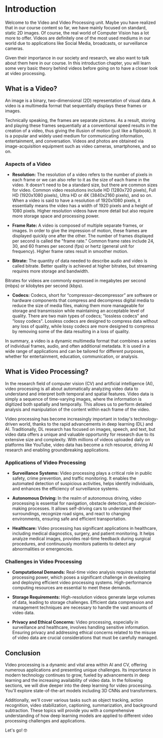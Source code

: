 # Introduction

Welcome to the Video and Video Processing unit. Maybe you have realized that in our course content so far, we have mainly focused on standard, static 2D images.
Of course, the real world of Computer Vision has a lot more to offer. Videos are definitely one of the most used mediums in our world due to applications like Social Media, broadcasts, or surveillance cameras.

Given their importance in our society and research, we also want to talk about them here in our course. In this introduction chapter, you will learn some very basic theory behind videos before going on to have a closer look at video processing.

## What is a Video?

An image is a binary, two-dimensional (2D) representation of visual data. A video is a multimedia format that sequentially displays these frames or images.

Technically speaking, the frames are separate pictures. As a result, storing and playing these frames sequentially at a conventional speed results in the creation of a video, thus giving the illusion of motion (just like a flipbook).
It is a popular and widely used medium for communicating information, entertainment, and conversation. Videos and photos are obtained via image-acquisition equipment such as video cameras, smartphones, and so on.


### Aspects of a Video

- **Resolution:**
The resolution of a video refers to the number of pixels in each frame or we can also refer to it as the size of each frame in the video. It doesn't need to be a standard size, but there are common sizes for video. Common video resolutions include HD (1280x720 pixels), Full HD (1920x1080 pixels), Ultra HD or 4K (3840x2160 pixels), and so on.
When a video is said to have a resolution of 1920x1080 pixels, it essentially means the video has a width of 1920 pixels and a height of 1080 pixels.
Higher resolution videos have more detail but also require more storage space and processing power.

- **Frame Rate:**
A video is composed of multiple separate frames, or images. In order to give the impression of motion, these frames are displayed quickly one after the other.
 The number of frames displayed per second is called the "frame rate." Common frame rates include 24, 30, and 60 frames per second (fps) or hertz (general unit for frequency). Higher frame rates result in smoother motion.

- **Bitrate:**
The quantity of data needed to describe audio and video is called bitrate. Better quality is achieved at higher bitrates, but streaming requires more storage and bandwidth.

Bitrates for videos are commonly expressed in megabytes per second (mbps) or kilobytes per second (kbps).

- **Codecs:**
Codecs, short for “compressor-decompressor” are software or hardware components that compress and decompress digital media to reduce the size of media files, making them more manageable for storage and transmission while maintaining an acceptable level of quality.
There are two main types of codecs; "lossless codecs" and "lossy codecs". Lossless codecs are designed to compress data without any loss of quality, while lossy codecs are more designed to compress by removing some of the data resulting in a loss of quality.

In summary, a video is a dynamic multimedia format that combines a series of individual frames, audio, and often additional metadata. It is used in a wide range of applications and can be tailored for different purposes, whether for entertainment, education, communication, or analysis.

## What is Video Processing?

In the research field of computer vision (CV) and artificial intelligence (AI), video processing is all about automatically analyzing video data to understand and interpret both temporal and spatial features. Video data is simply a sequence of time-varying images, where the information is digitized both spatially and temporally. This allows us to perform detailed analysis and manipulation of the content within each frame of the video.

Video processing has become increasingly important in today's technology-driven world, thanks to the rapid advancements in deep learning (DL) and AI. Traditionally, DL research has focused on images, speech, and text, but video data offers a unique and valuable opportunity for research due to its extensive size and complexity. With millions of videos uploaded daily on platforms like YouTube, video data has become a rich resource, driving AI research and enabling groundbreaking applications.

### Applications of Video Processing

- **Surveillance Systems:**
Video processing plays a critical role in public safety, crime prevention, and traffic monitoring. It enables the automated detection of suspicious activities, helps identify individuals, and enhances the efficiency of surveillance systems.  
  
- **Autonomous Driving:**
In the realm of autonomous driving, video processing is essential for navigation, obstacle detection, and decision-making processes. It allows self-driving cars to understand their surroundings, recognize road signs, and react to changing environments, ensuring safe and efficient transportation. 

- **Healthcare:**
Video processing has significant applications in healthcare, including medical diagnostics, surgery, and patient monitoring. It helps analyze medical images, provides real-time feedback during surgical procedures, and continuously monitors patients to detect any abnormalities or emergencies.  

### Challenges in Video Processing

- **Computational Demands:**
Real-time video analysis requires substantial processing power, which poses a significant challenge in developing and deploying efficient video processing systems. High-performance computing resources are essential to meet these demands.

- **Storage Requirements:**
High-resolution videos generate large volumes of data, leading to storage challenges. Efficient data compression and management techniques are necessary to handle the vast amounts of video data.

- **Privacy and Ethical Concerns:**
Video processing, especially in surveillance and healthcare, involves handling sensitive information. Ensuring privacy and addressing ethical concerns related to the misuse of video data are crucial considerations that must be carefully managed.

## Conclusion

Video processing is a dynamic and vital area within AI and CV, offering numerous applications and presenting unique challenges. Its importance in modern technology continues to grow, fueled by advancements in deep learning and the increasing availability of video data. In the following sections, we will dive deeper into the deep learning for video processing. You'll explore state-of-the-art models including 3D CNNs and transformers.  

Additionally, we'll cover various tasks such as object tracking, action recognition, video stabilization, captioning, summarization, and background subtraction. These topics will provide you with a comprehensive understanding of how deep learning models are applied to different video processing challenges and applications.

Let's go! 🤓
